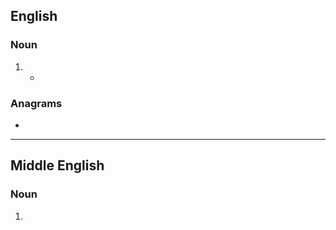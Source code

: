 ==English==

===Noun===
{{en-noun}}

# {{obsolete spelling of|en|flower}}
#* {{RQ:Spenser Shepheardes Calender|February|passage=The shepheardes daughters to gather '''flowres''', <br>To peinct their girlonds with his colowres}}

===Anagrams===
* {{anagrams|en|a=eflorw|Flower|Fowler|Wolfer|flower|fowler|reflow|wolfer}}

----

==Middle English==

===Noun===
{{head|enm|noun}}

# {{alt form|enm|flour}}